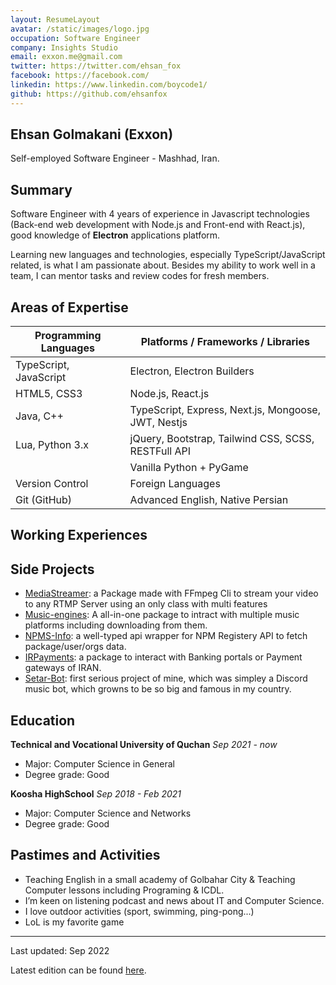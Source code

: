 ```yaml
---
layout: ResumeLayout
avatar: /static/images/logo.jpg
occupation: Software Engineer
company: Insights Studio
email: exxon.me@gmail.com
twitter: https://twitter.com/ehsan_fox
facebook: https://facebook.com/
linkedin: https://www.linkedin.com/boycode1/
github: https://github.com/ehsanfox
---
```


## Ehsan Golmakani (Exxon)

Self-employed Software Engineer - Mashhad, Iran.

## Summary

Software Engineer with 4 years of experience in Javascript technologies (Back-end web development with Node.js and Front-end with React.js), good knowledge of **Electron** applications platform.

Learning new languages and technologies, especially TypeScript/JavaScript related, is what I am passionate about. Besides my ability to work well in a team, I can mentor tasks and review codes for fresh members.

## Areas of Expertise

| Programming Languages           | Platforms / Frameworks / Libraries                     |
| ------------------------------- | -----------------------------------------------------|
| TypeScript, JavaScript          | Electron, Electron Builders                          |
| HTML5, CSS3                     | Node.js, React.js                                    |
| Java, C++                       | TypeScript, Express, Next.js, Mongoose, JWT, Nestjs  |
| Lua, Python 3.x                 | jQuery, Bootstrap, Tailwind CSS, SCSS, RESTFull API  |
|                                 | Vanilla Python + PyGame                              |
| <span className="font-semibold">Version Control</span> | <span className="font-semibold">Foreign Languages</span> |
| Git (GitHub) | Advanced English, Native Persian |

## Working Experiences


## Side Projects

- [MediaStreamer](https://www.npmjs.com/package/mediastreamer): a Package made with FFmpeg Cli to stream your video to any RTMP Server using an only class with multi features
- [Music-engines](https://www.npmjs.com/package/music-engines): A all-in-one package to intract with multiple music platforms including downloading from them.
- [NPMS-Info](https://www.npmjs.com/package/npms-info): a well-typed api wrapper for NPM Registery API to fetch package/user/orgs data.
- [IRPayments](https://www.npmjs.com/package/irpayments): a package to interact with Banking portals or Payment gateways of IRAN.
- [Setar-Bot](https://github.com/SeTar-Bot): first serious project of mine, which was simpley a Discord music bot, which growns to be so big and famous in my country.

## Education

**Technical and Vocational University of Quchan**
_Sep 2021 - now_

- Major: Computer Science in General
- Degree grade: Good

**Koosha HighSchool**
_Sep 2018 - Feb 2021_

- Major: Computer Science and Networks
- Degree grade: Good

## Pastimes and Activities

- Teaching English in a small academy of Golbahar City & Teaching Computer lessons including Programing & ICDL.
- I’m keen on listening podcast and news about IT and Computer Science.
- I love outdoor activities (sport, swimming, ping-pong...)
- LoL is my favorite game

---

Last updated: Sep 2022

Latest edition can be found [here]().